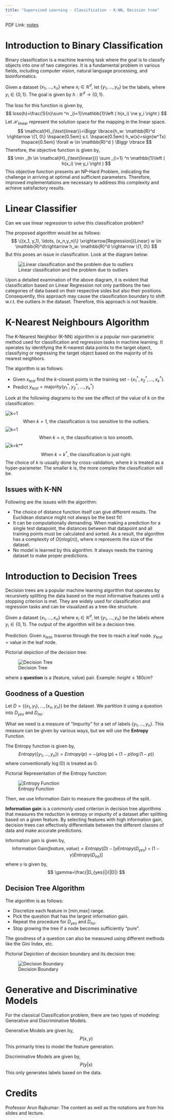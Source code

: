 ```yaml
---
title: "Supervised Learning - Classification - K-NN, Decision tree"
---
```


PDF Link: [notes](../notes/Wk07.pdf)

# Introduction to Binary Classification
Binary classification is a machine learning task where the goal is to classify objects into one of two categories. It is a fundamental problem in various fields, including computer vision, natural language processing, and bioinformatics.

Given a dataset $\{x_1, \ldots, x_n\}$ where $x_i \in \mathbb{R}^d$, let $\{y_1, \ldots, y_n\}$ be the labels, where $y_i \in \{0, 1\}$. The goal is given by $h: \mathbb{R}^d \rightarrow \{0, 1\}$.

The loss for this function is given by,
$$
loss(h)=\frac{1}{n}\sum ^n _{i=1}\mathbb{1}\left ( h(x_i) \ne y_i \right )
$$
Let $\mathcal{H}_{\text{linear}}$ represent the solution space for the mapping in the linear space.
$$
\mathcal{H}_{\text{linear}}=\Biggr \lbrace{h_w: \mathbb{R}^d \rightarrow \{1, 0\} \hspace{0.5em} s.t. \hspace{0.5em} h_w(x)=sign(w^Tx) \hspace{0.5em} \forall w \in \mathbb{R}^d } \Biggr \rbrace
$$
Therefore, the objective function is given by,
$$
\min _{h \in \mathcal{H}_{\text{linear}}} \sum _{i=1} ^n \mathbb{1}\left ( h(x_i) \ne y_i \right )
$$
This objective function presents an NP-Hard Problem, indicating the challenge in arriving at optimal and sufficient parameters. Therefore, improved implementations are necessary to address this complexity and achieve satisfactory results.

# Linear Classifier
Can we use linear regression to solve this classification problem?

The proposed algorithm would be as follows:
$$
\{(x_1, y_1), \ldots, (x_n,y_n)\} \xrightarrow[Regression]{Linear} w \in \mathbb{R}^d\rightarrow h_w: \mathbb{R}^d \rightarrow \{1, 0\}
$$
But this poses an issue in classification. Look at the diagram below:

![Linear classification and the problem due to outliers](../images/lin_class.png)

Upon a detailed examination of the above diagram, it is evident that classification based on Linear Regression not only partitions the two categories of data based on their respective sides but also their positions. Consequently, this approach may cause the classification boundary to shift w.r.t. the outliers in the dataset. Therefore, this approach is not feasible.

# K-Nearest Neighbours Algorithm
The K-Nearest Neighbor (K-NN) algorithm is a popular non-parametric method used for classification and regression tasks in machine learning. It operates by identifying the K-nearest data points to the target object, classifying or regressing the target object based on the majority of its nearest neighbors.

The algorithm is as follows:

* Given $x_{test}$ find the $k$-closest points in the training set - $\{x_1^*, x_2^*, \ldots, x_k^*\}$.
* Predict $y_{test} = \text{majority}(y_1^*, y_2^*, \ldots, y_k^*)$

Look at the following diagrams to the see the effect of the value of $k$ on the classification:

![k=1](../images/k1.png)
$$
\text{When }k=1\text{, the classification is too sensitive to the outliers.}
$$
![k=1](../images/kn.png)
$$
\text{When }k=n\text{, the classification is too smooth.}
$$
![k=k^*](../images/k_star.png)
$$
\text{When }k=k^*\text{, the classification is just right.}
$$
The choice of $k$ is usually done by cross-validation, where $k$ is treated as a hyper-parameter. The smaller $k$ is, the more complex the classification will be.

## Issues with K-NN
Following are the issues with the algorithm:

* The choice of distance function itself can give different results. The Euclidean distance might not always be the best fit!
* It can be computationally demanding. When making a prediction for a single test datapoint, the distances between that datapoint and all training points must be calculated and sorted. As a result, the algorithm has a complexity of $O(nlog(n))$, where $n$ represents the size of the dataset.
* No model is learned by this algorithm. It always needs the training dataset to make proper predictions.

# Introduction to Decision Trees
Decision trees are a popular machine learning algorithm that operates by recursively splitting the data based on the most informative features until a stopping criterion is met. They are widely used for classification and regression tasks and can be visualized as a tree-like structure.

Given a dataset $\{x_1, \ldots, x_n\}$ where $x_i \in \mathbb{R}^d$, let $\{y_1, \ldots, y_n\}$ be the labels where $y_i \in \{0, 1\}$. The output of the algorithm will be a decision tree.

Prediction: Given $x_{test}$, traverse through the tree to reach a leaf node. $y_{test} = \text{value in the leaf node}$.

Pictorial depiction of the decision tree:

![Decision Tree](../images/decision_tree.png)

where a **question** is a (feature, value) pair. Example: $height\le180cm$?

## Goodness of a Question
Let $D=\{(x_1, y_1), \ldots, (x_n,y_n)\}$ be the dataset. We partition it using a question into $D_{yes}$ and $D_{no}$.

What we need is a measure of "Impurity" for a set of labels $\{y_1, \ldots, y_n\}$. This measure can be given by various ways, but we will use the **Entropy** Function.

The Entropy function is given by,
$$
Entropy(\{y_1, \ldots, y_n\}) = Entropy(p) = -\left( p\log(p)+(1-p)\log(1-p) \right )
$$
where conventionally $\log(0)$ is treated as $0$.

Pictorial Representation of the Entropy function:

![Entropy Function](../images/entropy.png)

Then, we use Information Gain to measure the goodness of the split. 

**Information gain** is a commonly used criterion in decision tree algorithms that measures the reduction in entropy or impurity of a dataset after splitting based on a given feature. By selecting features with high information gain, decision trees can effectively differentiate between the different classes of data and make accurate predictions.

Information gain is given by,
$$
\text{Information Gain}(feature,value)=Entropy(D) - \left [ \gamma Entropy(D_{yes})+(1-\gamma)Entropy(D_{no}) \right ]
$$
where $\gamma$ is given by,
$$
\gamma=\frac{|D_{yes}|}{|D|}
$$

## Decision Tree Algorithm
The algorithm is as follows:

* Discretize each feature in [min,max] range.
* Pick the question that has the largest information gain.
* Repeat the procedure for $D_{yes}$ and $D_{no}$.
* Stop growing the tree if a node becomes sufficiently "pure".

The goodness of a question can also be measured using different methods like the Gini Index, etc.

Pictorial Depiction of decision boundary and its decision tree:

![Decision Boundary](../images/decision_bound.png)

# Generative and Discriminative Models
For the classical Classification problem, there are two types of modeling: Generative and Discriminative Models.

Generative Models are given by,
$$
P(x,y)
$$
This primarily tries to model the feature generation.

Discriminative Models are given by,
$$
P(y|x)
$$
This only generates labels based on the data.

# Credits
Professor Arun Rajkumar: The content as well as the notations are from his slides and lecture.